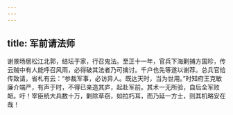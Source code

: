 ```yaml
---
---
---
```

title: 军前请法师
---




谢景旸居松江北郭，结坛于家，行召鬼法。至正十一年，官兵下海剿捕方国珍，传云贼中有人能呼召风雨，必得破其法者乃可擒讨。千户也先等遂以谢荐。总兵官给传致请，省札有云：“参裁军事，必访异人。既达天时，当为世用。”时知府王克敏廉介端严，有声于时，不得已亲造其庐，起赴军前。其术一无所验，自后全军败衄。吁！宰臣统大兵数十万，剿除草窃，如拉朽耳，而乃延一方士，则其机略安在哉！